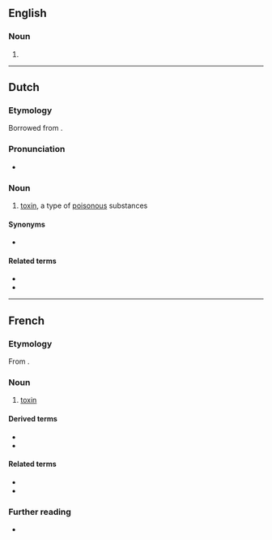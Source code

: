 {{also|Toxine}}
==English==

===Noun===
{{en-noun}}

# {{archaic form of|en|toxin}}

----

==Dutch==

===Etymology===
Borrowed from {{bor|nl|de|Toxin}}.

===Pronunciation===
* {{audio|nl|Nl-toxine.ogg|Audio}}

===Noun===
{{nl-noun|f|g2=m|-s|pl2=-en|toxinetje}}

# [[toxin]], a type of [[poisonous]] substances

====Synonyms====
* {{l|nl|gifstof}}

====Related terms====
* {{l|nl|toxisch}}
* {{l|nl|toxiciteit}}

----

==French==

===Etymology===
From {{etyl|grc|fr}} {{l|grc|τοξικόν}}.

===Noun===
{{fr-noun|f}}

# [[toxin]]

====Derived terms====
* {{l|fr|toxine botulique}}
* {{l|fr|toxique}}

====Related terms====
* {{l|fr|endotoxique}}
* {{l|fr|exotoxique}}

===Further reading===
* {{R:TLFi}}